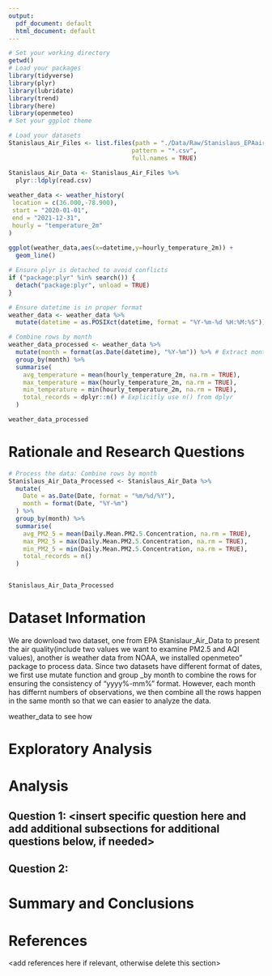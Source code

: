 ```yaml
---
output:
  pdf_document: default
  html_document: default
---
```

\newpage
\tableofcontents 
\newpage
\listoftables 
\newpage
\listoffigures 
\newpage

```r
# Set your working directory
getwd()
# Load your packages
library(tidyverse)
library(plyr)
library(lubridate)
library(trend)
library(here)
library(openmeteo)
# Set your ggplot theme

# Load your datasets
Stanislaus_Air_Files <- list.files(path = "./Data/Raw/Stanislaus_EPAair/",
                                  pattern = "*.csv",
                                  full.names = TRUE)

Stanislaus_Air_Data <- Stanislaus_Air_Files %>% 
  plyr::ldply(read.csv)
 
weather_data <- weather_history(
 location = c(36.000,-78.900),
 start = "2020-01-01",
 end = "2021-12-31",
 hourly = "temperature_2m"
)
 
ggplot(weather_data,aes(x=datetime,y=hourly_temperature_2m)) + 
  geom_line()
```

```r
# Ensure plyr is detached to avoid conflicts
if ("package:plyr" %in% search()) {
  detach("package:plyr", unload = TRUE)
}

# Ensure datetime is in proper format
weather_data <- weather_data %>%
  mutate(datetime = as.POSIXct(datetime, format = "%Y-%m-%d %H:%M:%S"))

# Combine rows by month
weather_data_processed <- weather_data %>%
  mutate(month = format(as.Date(datetime), "%Y-%m")) %>% # Extract month as "YYYY-MM"
  group_by(month) %>% 
  summarise(
    avg_temperature = mean(hourly_temperature_2m, na.rm = TRUE), 
    max_temperature = max(hourly_temperature_2m, na.rm = TRUE), 
    min_temperature = min(hourly_temperature_2m, na.rm = TRUE), 
    total_records = dplyr::n() # Explicitly use n() from dplyr
  )

weather_data_processed
```
# Rationale and Research Questions




\newpage
```r
# Process the data: Combine rows by month
Stanislaus_Air_Data_Processed <- Stanislaus_Air_Data %>%
  mutate(
    Date = as.Date(Date, format = "%m/%d/%Y"), 
    month = format(Date, "%Y-%m")             
  ) %>%
  group_by(month) %>%                   
  summarise(
    avg_PM2_5 = mean(Daily.Mean.PM2.5.Concentration, na.rm = TRUE),  
    max_PM2_5 = max(Daily.Mean.PM2.5.Concentration, na.rm = TRUE), 
    min_PM2_5 = min(Daily.Mean.PM2.5.Concentration, na.rm = TRUE),  
    total_records = n()                                             
  )


Stanislaus_Air_Data_Processed

```

# Dataset Information
We are download two dataset, one from EPA Stanislaur_Air_Data to present the air 
quality(include two values we want to examine PM2.5 and AQI values), another is 
weather data from NOAA, we installed openmeteo” package to process data. Since 
two datasets have different format of dates, we first use mutate function and group
_by month to combine the rows for ensuring the consistency of "yyyy%-mm%" format. 
However, each month has differnt numbers of observations, we then combine all the 
rows happen in the same month so that we can easier to analyze the data. 

weather_data to see how 


\newpage

# Exploratory Analysis 



\newpage

# Analysis



## Question 1: <insert specific question here and add additional subsections for additional questions below, if needed>

## Question 2: 




\newpage

# Summary and Conclusions


\newpage

# References
<add references here if relevant, otherwise delete this section> 
